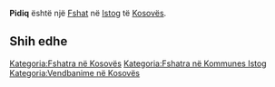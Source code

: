 {{Fshat në Kosovës
 | Emri                = Pidiq
| sqi_N_name = Pidiq
| sqi_N_FULL_NAME_RO = Pidiq
| sqi_N_FULL_NAME_ND_RO = Pidiq
| sqi_N_SORT_NAME_RG = PIDIQ
| sqi_N_FULL_NAME_RG = Pidiq
| sqi_N_FULL_NAME_ND_RG = Pidiq
| sqi_V_name = Pidiqi
| sqi_V_FULL_NAME_RO = Pidiqi Pidiç
| sqi_V_FULL_NAME_ND_RO = Pidiqi Pidic
| sqi_V_SORT_NAME_RG = PIDIQI PIDIC
| sqi_V_FULL_NAME_RG = Pidiqi Pidiç
| sqi_V_FULL_NAME_ND_RG = Pidiqi Pidic
| srp_N_name = Pidić
| srp_N_FULL_NAME_RO = Pidić
| srp_N_FULL_NAME_ND_RO = Pidic
| srp_N_SORT_NAME_RG = PIDIC
| srp_N_FULL_NAME_RG = Pidić
| srp_N_FULL_NAME_ND_RG = Pidic
| srp_NS_name = Пидић
| srp_NS_FULL_NAME_RO = Пидић
| srp_NS_FULL_NAME_ND_RO = Пидић
| srp_NS_SORT_NAME_RG = ПИДИЋ
| srp_NS_FULL_NAME_RG = Пидић
| srp_NS_FULL_NAME_ND_RG = Пидић

 | Emri (Rasa dhanore) = 
 | Figura              = 
 | Shteti              = Kosovo
 | Komuna              = Istog
 | Kodi postar         = 
 | Sipërfaqja          = 

 | Popullsia           = 

 | Regj. i popullsisë  = 
 | Dend. e popullsisë  = 
 | Faqja zyrtare       = 
 <!--- Koordinatat ----> 
 | Gjerësia            = 42.313889
 | Gjatësia            = 21.526389
 | Lartësia            = 
}}
'''Pidiq''' është një [[Fshat]] në [[Istog]] të [[Kosovës]].

<!-- == Gjeografia == -->
<!-- == Historia == -->
<!-- == Demografia == -->
== Shih edhe ==
{{Komuna Istog}}
{{Kosovo-Administrata-Cung}}

[[Kategoria:Fshatra në Kosovës]]
[[Kategoria:Fshatra në Kommunes Istog]]
[[Kategoria:Vendbanime në Kosovës]]